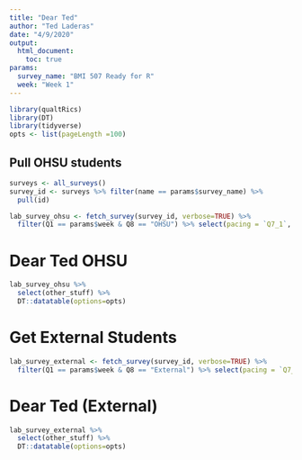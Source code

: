 ```yaml
---
title: "Dear Ted"
author: "Ted Laderas"
date: "4/9/2020"
output: 
  html_document:
    toc: true
params: 
  survey_name: "BMI 507 Ready for R"
  week: "Week 1"
---
```


```r
library(qualtRics)
library(DT)
library(tidyverse)
opts <- list(pageLength =100)
```

## Pull OHSU students

```r
surveys <- all_surveys()
survey_id <- surveys %>% filter(name == params$survey_name) %>%
  pull(id)

lab_survey_ohsu <- fetch_survey(survey_id, verbose=TRUE) %>%
  filter(Q1 == params$week & Q8 == "OHSU") %>% select(pacing = `Q7_1`, clearest_points = Q2, muddiest_points= Q3, other_stuff=Q4)
```

# Dear Ted OHSU

```r
lab_survey_ohsu %>% 
  select(other_stuff) %>% 
  DT::datatable(options=opts)
```

# Get External Students

```r
lab_survey_external <- fetch_survey(survey_id, verbose=TRUE) %>%
  filter(Q1 == params$week & Q8 == "External") %>% select(pacing = `Q7_1`, clearest_points = Q2, muddiest_points= Q3, other_stuff=Q4)

```

# Dear Ted (External)

```r
lab_survey_external %>% 
  select(other_stuff) %>% 
  DT::datatable(options=opts)

```

